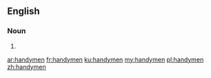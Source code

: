 ==English==

===Noun===
{{head|en|plural}}

# {{plural of|handyman|lang=en}}

[[ar:handymen]]
[[fr:handymen]]
[[ku:handymen]]
[[my:handymen]]
[[pl:handymen]]
[[zh:handymen]]